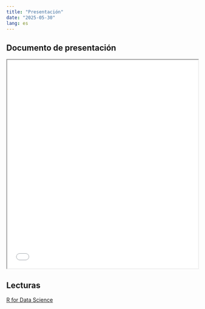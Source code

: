 ```yaml
---
title: "Presentación"
date: "2025-05-30"
lang: es
---
```


## Documento de presentación


<iframe src=/slides/06-clase6/06-clase6.html height="550" width=100% allowfullscreen="true">
</iframe> 



## Lecturas


[R for Data Science](https://es.r4ds.hadley.nz/explorar-introduccion.html)
